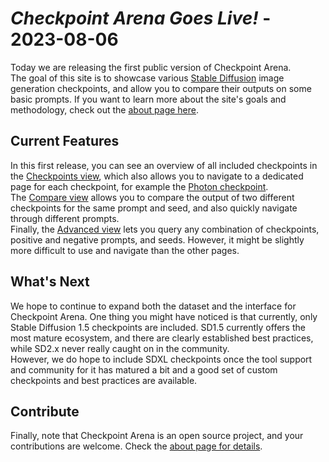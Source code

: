 # _Checkpoint Arena Goes Live!_ - 2023-08-06

Today we are releasing the first public version of Checkpoint Arena.  
The goal of this site is to showcase various [Stable Diffusion](https://en.wikipedia.org/wiki/Stable_Diffusion)
image generation checkpoints, and allow you to compare their outputs on some basic prompts.
If you want to learn more about the site's goals and methodology, check out the
[about page here](/about).

## Current Features

In this first release, you can see an overview of all included checkpoints in the [Checkpoints view](/checkpoints),
which also allows you to navigate to a dedicated page for each checkpoint, for example the
[Photon checkpoint](/checkpoints/photonv1).  
The [Compare view](/compare) allows you to compare the output of two different checkpoints for the same
prompt and seed, and also quickly navigate through different prompts.  
Finally, the [Advanced view](/advanced) lets you query any combination of checkpoints, positive and
negative prompts, and seeds. However, it might be slightly more difficult to use and navigate than the
other pages.

## What's Next

We hope to continue to expand both the dataset and the interface for Checkpoint Arena. One thing you
might have noticed is that currently, only Stable Diffusion 1.5 checkpoints are included. SD1.5 currently
offers the most mature ecosystem, and there are clearly established best practices, while SD2.x never
really caught on in the community.  
However, we do hope to include SDXL checkpoints once the tool support and community for it has matured
a bit and a good set of custom checkpoints and best practices are available.

## Contribute

Finally, note that Checkpoint Arena is an open source project, and your contributions are welcome.
Check the [about page for details](/about).
